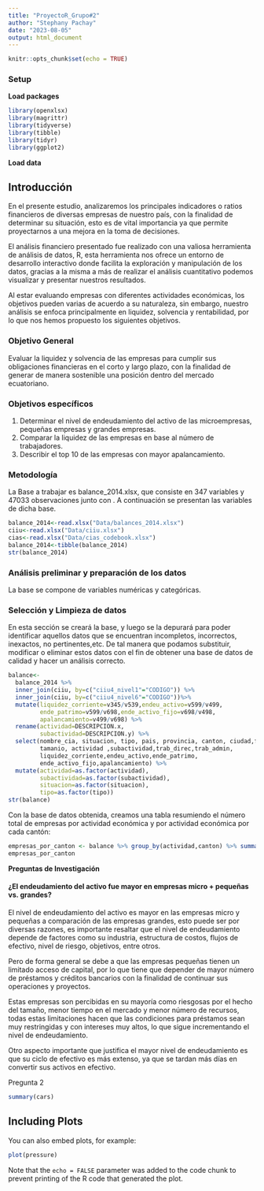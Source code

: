 ```yaml
---
title: "ProyectoR_Grupo#2"
author: "Stephany Pachay"
date: "2023-08-05"
output: html_document
---
```


```r
knitr::opts_chunk$set(echo = TRUE)
```

### **Setup**

**Load packages**

```r
library(openxlsx)
library(magrittr)
library(tidyverse)
library(tibble)
library(tidyr)
library(ggplot2)
```

**Load data**

## **Introducción**

En el presente estudio, analizaremos los principales indicadores o ratios financieros de diversas empresas de nuestro país, con la finalidad de determinar su situación, esto es de vital importancia ya que permite proyectarnos a una mejora en la toma de decisiones.

El análisis financiero presentado fue realizado con una valiosa herramienta de análisis de datos, R, esta herramienta nos ofrece un entorno de desarrollo interactivo donde facilita la exploración y manipulación de los datos, gracias a la misma a más de realizar el análisis cuantitativo podemos visualizar y presentar nuestros resultados.

Al estar evaluando empresas con diferentes actividades económicas, los objetivos pueden varias de acuerdo a su naturaleza, sin embargo, nuestro análisis se enfoca principalmente en liquidez, solvencia y rentabilidad, por lo que nos hemos propuesto los siguientes objetivos.

### **Objetivo General**

Evaluar la liquidez y solvencia de las empresas para cumplir sus obligaciones financieras en el corto y largo plazo, con la finalidad de generar de manera sostenible una posición dentro del mercado ecuatoriano.

### **Objetivos específicos**

1.  Determinar el nivel de endeudamiento del activo de las microempresas, pequeñas empresas y grandes empresas.
2.  Comparar la liquidez de las empresas en base al número de trabajadores.
3.  Describir el top 10 de las empresas con mayor apalancamiento.

### **Metodología**

La Base a trabajar es balance_2014.xlsx, que consiste en 347 variables y 47033 observaciones junto con . A continuación se presentan las variables de dicha base.

```r
balance_2014<-read.xlsx("Data/balances_2014.xlsx")
ciiu<-read.xlsx("Data/ciiu.xlsx")
cias<-read.xlsx("Data/cias_codebook.xlsx")
balance_2014<-tibble(balance_2014)
str(balance_2014)
```

### Análisis preliminar y preparación de los datos

La base se compone de variables numéricas y categóricas.

### Selección y Limpieza de datos

En esta sección se creará la base, y luego se la depurará para poder identificar aquellos datos que se encuentran incompletos, incorrectos, inexactos, no pertinentes,etc. De tal manera que podamos substituir, modificar o eliminar estos datos con el fin de obtener una base de datos de calidad y hacer un análisis correcto.

```r
balance<-
  balance_2014 %>%
  inner_join(ciiu, by=c("ciiu4_nivel1"="CODIGO")) %>% 
  inner_join(ciiu, by=c("ciiu4_nivel6"="CODIGO"))%>% 
  mutate(liquidez_corriente=v345/v539,endeu_activo=v599/v499,
         ende_patrimo=v599/v698,ende_activo_fijo=v698/v498, 
         apalancamiento=v499/v698) %>% 
  rename(actividad=DESCRIPCION.x,
         subactividad=DESCRIPCION.y) %>% 
  select(nombre_cia, situacion, tipo, pais, provincia, canton, ciudad,fecha_const,
         tamanio, actividad ,subactividad,trab_direc,trab_admin,
         liquidez_corriente,endeu_activo,ende_patrimo,
         ende_activo_fijo,apalancamiento) %>% 
  mutate(actividad=as.factor(actividad),
         subactividad=as.factor(subactividad),
         situacion=as.factor(situacion),
         tipo=as.factor(tipo))
str(balance)
```

Con la base de datos obtenida, creamos una tabla resumiendo el número total de empresas por actividad económica y por actividad económica por cada cantón:

```r
empresas_por_canton <- balance %>% group_by(actividad,canton) %>% summarise(total_empresas=n())
empresas_por_canton
```

**Preguntas de Investigación**

#### **¿El endeudamiento del activo fue mayor en empresas micro + pequeñas vs. grandes?**

El nivel de endeudamiento del activo es mayor en las empresas micro y pequeñas a comparación de las empresas grandes, esto puede ser por diversas razones, es importante resaltar que el nivel de endeudamiento depende de factores como su industria, estructura de costos, flujos de efectivo, nivel de riesgo, objetivos, entre otros.

Pero de forma general se debe a que las empresas pequeñas tienen un limitado acceso de capital, por lo que tiene que depender de mayor número de préstamos y créditos bancarios con la finalidad de continuar sus operaciones y proyectos.

Estas empresas son percibidas en su mayoría como riesgosas por el hecho del tamaño, menor tiempo en el mercado y menor número de recursos, todas estas limitaciones hacen que las condiciones para préstamos sean muy restringidas y con intereses muy altos, lo que sigue incrementando el nivel de endeudamiento.

Otro aspecto importante que justifica el mayor nivel de endeudamiento es que su ciclo de efectivo es más extenso, ya que se tardan más días en convertir sus activos en efectivo.

Pregunta 2

```r
summary(cars)
```

## 

## Including Plots

You can also embed plots, for example:

```r
plot(pressure)
```

Note that the `echo = FALSE` parameter was added to the code chunk to prevent printing of the R code that generated the plot.
